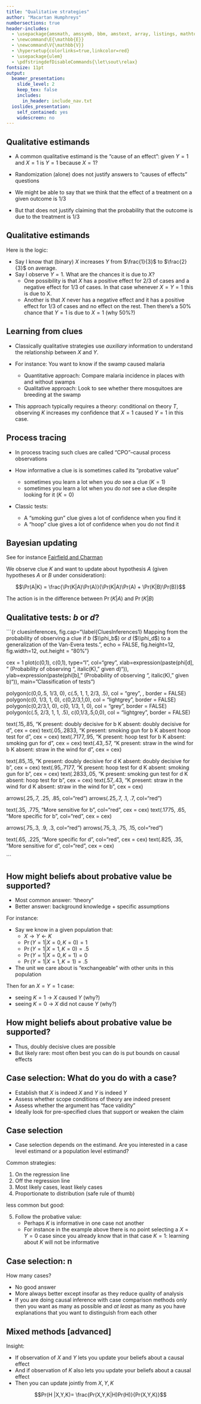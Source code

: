 ```yaml
---
title: "Qualitative strategies"
author: "Macartan Humphreys"
numbersections: true
header-includes:
  - \usepackage{amsmath, amssymb, bbm, amstext, array, listings, mathtools, multicolumn, caption, color, graphics, ulem, caption, changepage, atbegshi, soul, xcolor}
  - \newcommand\E{\mathbb{E}}
  - \newcommand\V{\mathbb{V}}
  - \hypersetup{colorlinks=true,linkcolor=red}
  - \usepackage{ulem}
  - \pdfstringdefDisableCommands{\let\sout\relax}
fontsize: 11pt  
output:
  beamer_presentation:
    slide_level: 2
    keep_tex: false
    includes:
      in_header: include_nav.txt
  ioslides_presentation:
    self_contained: yes
    widescreen: no
---
```


## Qualitative estimands

* A common qualitative estimand is the "cause of an effect": given $Y=1$ and $X=1$ is $Y=1$ because $X=1$?

* Randomization (alone) does not justify answers to "causes of effects" questions

* We might be able to say that we think that the effect of a treatment on a given outcome is 1/3
* But that does not justify claiming that the probability that the outcome is due to the treatment is 1/3


## Qualitative estimands

Here is the logic:

* Say  I know that (binary) $X$ increases $Y$ from $\frac{1}{3}$ to $\frac{2}{3}$ on average. 
* Say I observe  $Y=1$. What are the chances it is due to $X$?
    *  One possibility is that $X$ has a positive effect for 2/3 of cases and a negative effect for 1/3 of cases. In that case whenever $X=Y=1$ this is due to X.
    * Another is that $X$ never has a negative effect and it has a positive effect for 1/3 of cases and no effect on the rest. Then there's a 50% chance that $Y=1$ is due to $X=1$ (why 50%?)


## Learning from clues

* Classically qualitative strategies use *auxiliary* information to understand the relationship between *X* and *Y*.

* For instance: You want to know if the swamp caused malaria
  * Quantitative approach: Compare malaria incidence in places with and without swamps
  * Qualitative approach: Look to see whether there mosquitoes are breeding at the swamp   

* This approach typically requires a theory: conditional on theory $T$, observing $K$ increases my confidence that $X=1$ caused $Y=1$ in this case.


## Process tracing

* In process tracing such clues are called "CPO"--causal process observations

* How informative a clue is is sometimes called its "probative value"
   * sometimes you learn a lot when you *do* see a clue ($K=1$)
   * sometimes you learn a lot when you do *not* see a clue despite looking for it ($K=0$)
  
* Classic tests:
   * A "smoking gun" clue gives a lot of confidence when you find it
   * A "hoop" clue gives a lot of confidence when you do not find it
   

## Bayesian updating

See for instance [Fairfield and Charman](https://www.cambridge.org/core/journals/political-analysis/article/explicit-bayesian-analysis-for-process-tracing-guidelines-opportunities-and-caveats/F93D3EA784730ED731AC910EEF306231)

We observe clue $K$ and want to update about hypothesis $A$ (given hypotheses $A$ or $B$ under consideration):


$$\Pr(A|K) = \frac{\Pr(K|A)\Pr(A)}{\Pr(K|A)\Pr(A) + \Pr(K|B)\Pr(B)}$$

The action is in the difference between $\Pr(K|A)$ and $\Pr(K|B)$


## Qualitative tests: $b$ or $d$?

```{r cluesinferences, fig.cap="\\label{CluesInferences1} Mapping from the probability of observing a clue if  $b$  ($\\phi_b$) or $d$ ($\\phi_d$) to a generalization of the Van-Evera tests.", echo = FALSE, fig.height=12, fig.width=12, out.height = "80%"}


cex = 1
plot(c(0,1), c(0,1), type="l", col="grey", xlab=expression(paste(phi[d], " (Probability of observing ", italic(K), " given d)")),
     ylab=expression(paste(phi[b], " (Probability of observing ", italic(K), " given b)")),
     main="Classification of tests")

polygon(c(0,0,.5, 1/3, 0), c(.5, 1, 1, 2/3, .5), col = "grey", , border = FALSE)
polygon(c(0, 1/3, 1,  0), c(0,2/3,1,0), col = "lightgrey", border = FALSE)
polygon(c(0,2/3,1, 0), c(0, 1/3, 1, 0), col = "grey", border = FALSE)
polygon(c(.5, 2/3, 1,  1, .5), c(0,1/3,.5,0,0), col = "lightgrey", border = FALSE)

text(.15,.85, "K present: \n doubly decisive for b  \n K absent: \n doubly decisive for d  ", cex = cex)
text(.05,.2833, "K present: \n smoking gun for b \n K absent \n hoop test for d", cex = cex)
text(.7177,.95, "K present: \n hoop test for b \n K absent: \n smoking gun for d", cex = cex)
text(.43,.57, "K present: \n straw in the wind for b \n K absent: \n straw in the wind for d", cex = cex)

text(.85,.15, "K present: \n doubly decisive for d  \n K absent: \n doubly decisive for b", cex = cex)
text(.95,.7177, "K present: \n hoop test for d \n K absent: \n smoking gun for b", cex = cex)
text(.2833,.05, "K present: \n smoking gun test for d \n K absent: \n hoop test for b", cex = cex)
text(.57,.43, "K present: \n straw in the wind for d \n K absent: \n straw in the wind for b ", cex = cex)

arrows(.25,.7, .25, .85, col="red")
arrows(.25,.7, .1, .7, col="red")

text(.35, .775, "More sensitive \n for b", col="red", cex = cex)
text(.1775, .65, "More specific \n for b", col="red", cex = cex)


arrows(.75,.3, .9, .3, col="red")
arrows(.75,.3, .75, .15, col="red")

text(.65, .225, "More specific \n for d", col="red", cex = cex)
text(.825, .35, "More sensitive \n for d", col="red", cex = cex)

```


## How might beliefs about probative value be supported?

* Most common answer: "theory"
* Better answer: background knowledge + specific assumptions

For instance:

* Say we know in a given population that:
  * $X \rightarrow Y \leftarrow K$
  * $\Pr(Y=1|X=0, K = 0) = 1$
  * $\Pr(Y=1|X=1, K = 0) = .5$
  * $\Pr(Y=1|X=0, K = 1) = 0$
  * $\Pr(Y=1|X=1, K = 1) = .5$

* The unit we care about is "exchangeable" with other units in this population

Then for an $X=Y=1$ case: 

*  seeing $K=1$ $\rightarrow$  $X$ caused $Y$ (why?) 
*  seeing $K=0$ $\rightarrow$  $X$ did not cause $Y$ (why?) 



## How might beliefs about probative value be supported?

* Thus, doubly decisive clues are possible
* But likely rare: most often best you can do is put bounds on causal effects

## Case selection: What do you do with a case?

* Establish that $X$ is indeed $X$ and $Y$ is indeed $Y$
* Assess whether scope conditions of theory are indeed present
* Assess whether the argument has "face validity"
* Ideally look for pre-specified clues that support or weaken the claim


## Case selection

* Case selection depends on the estimand. Are you interested in a case level estimand or a population level estimand?

Common strategies:

1. On the regression line
2. Off the regression line
3. Most likely cases, least likely cases
4. Proportionate to distribution (safe rule of thumb)

less common but good:

5. Follow the probative value:
   * Perhaps $K$ is informative in one case not another
   * For instance in the example above there is no point selecting a $X=Y=0$ case since you already know that in that case $K=1$: learning about $K$ will not be informative


## Case selection: n

How many cases?

* No good answer
* More always better except insofar as they reduce quality of analysis
* If you are doing causal inference with  case comparison methods only then you want as many as possible and *at least* as many as you have explanations that you want to distinguish from each other


## Mixed methods [advanced]

Insight:

* If observation of $X$ and $Y$ lets you update your beliefs about a causal effect
* And if observation of $K$ also  lets you update your beliefs  about a causal effect
* Then you can update jointly from $X, Y, K$

$$Pr(H |X,Y,K)= \frac{Pr(X,Y,K|H)Pr(H)}{Pr(X,Y,K)}$$

